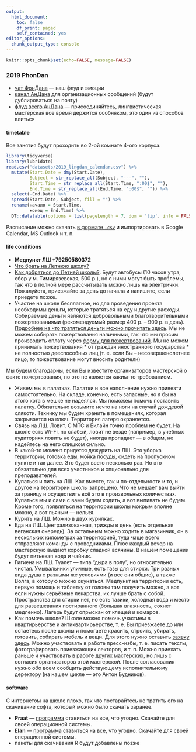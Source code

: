 ```yaml
---
output:
  html_document:
    toc: false
    df_print: paged
    self_contained: yes
editor_options: 
  chunk_output_type: console
---
```


```r
knitr::opts_chunk$set(echo=FALSE, message=FALSE)
```

### 2019 PhonDan {.tabset .tabset-fade .tabset-pills}

* [чат ФонДана](https://t.me/PhonDan_2019) --- наш флуд и эмоции
* [канал АнДана](https://t.me/come_andan) для организационных сообщений (будут дублироваться на почту)
* [флуд всего АнДана](http://t.me/AnDan2019) --- присоединяйтесь, лингвистическая мастерская все время держится особняком, это один из способов влиться

#### timetable
Все занятия будут проходить во 2-ой комнате 4-ого корпуса.
```r
library(tidyverse)
library(lubridate)
read.csv("datasets/2019_lingdan_calendar.csv") %>%
  mutate(Start.Date = dmy(Start.Date),
         Subject = str_replace_all(Subject, "---", ""),
         Start.Time = str_replace_all(Start.Time, ":00$", ""),
         End.Time = str_replace_all(End.Time, ":00$", "")) %>% 
  select(-End.Date) %>% 
  spread(Start.Date, Subject, fill = "") %>% 
  rename(начало = Start.Time,
         конец = End.Time) %>% 
  DT::datatable(options = list(pageLength = 7, dom = 'tip', info = FALSE, paging = FALSE), rownames = FALSE)
```

Расписание можно скачать [в формате `.csv`](https://raw.githubusercontent.com/agricolamz/2019_PhonDan/master/datasets/2019_lingdan_calendar.csv) и импортировать в Google Calendar, MS Outlook и т. п.

#### life conditions

* **Медпункт ЛШ +79250580372**
* [Что брать на Летнюю школу?](http://letnyayashkola.org/FAQ/#withme-docs)
* [Как добраться до Летней школы?](http://letnyayashkola.org/FAQ/#how_to_get). Будут автобусы (10 часов утра, сбор у м. Тимирязевская, 500 р.), но с ними могут быть проблемы, так что в полной мере рассчитывать можно лишь на электрички. Пожалуйста, приезжайте за день до начала и напишите, если приедете позже.
* Участие на школе бесплатное, но для проведения проекта необходимы деньги, которые тратяться на еду и другие расходы. Собираемые деньги являются добровольными благотворительными пожертвованиями (рекомендуемый размер 400 р. -- 900 р. в день). [Подробнее на что тратяться деньги можно прочитать здесь](http://letnyayashkola.org/FAQ/#money). Мы не можем собирать пожертвования наличными, так что мы просим производить оплату через [форму для пожертвований](http://letnyayashkola.org/about/requisites/). Мы не можем принимать пожертвования 
      * от граждан иностранного государства
      * не полностью дееспособных лиц (т. е. если Вы -- несовершенолетнее лицо, то пожертвование могут вносить родители)
      
Мы будем благодарны, если Вы известите организаторов мастерской о факте пожертвования, но это не является каким-то требованием.

* Живем мы в палатках. Палатки и все наполнение нужно привезти самостоятельно. На складе, конечно, есть запасные, но я бы на этого кота в мешке не надеялся. Мы поможем помочь поставить палатку. Обязательно возьмите нечто на ноги на случай дождевой слякоти. Технику мы будем хранить в помещениях, которая закрывается на ключ. Территория лагеря охраняется.
* Связь на ЛШ. Ловит. С МТС и Билайн точно проблем не будет. На школе есть Wi-Fi, но слабый, ловит не везде (например, в учебных аудиториях ловить не будет), иногда пропадает --- в общем, не надейтесь на него слишком сильно.
* В какой-то момент придется дежурить на ЛШ. Это уборка территории, готовка еды, мойка посуды, сидеть на пропускном пункте и так далее. Это будет всего несколько раз. Но это обязательно для всех участников и опционально для преподавателей.
* Купаться и пить на ЛШ. Как вместе, так и по-отдельности и то, и другое на территории школы запрещено. Что не мешает вам выйти за границу и осуществить всё это в произвольных количествах. Купаться мы и сами с вами будем ходить, а вот выпивать не будем. Кроме того, появляться на территории школы мокрым вполне можно, а вот пьяным --- нельзя.
* Курить на ЛШ. Можно в двух курилках.
* Еда на ЛШ. Централизованная, трижды в день (есть отдельная веганская очередь).  За остальным можно ходить в магазинчик, он в нескольких километрах за территорией, туда чаще всего отправляют команды с проводниками. Плюс каждый вечер на мастерскую выдают коробку сладкой всячины. В нашем помещении будут питьевая вода и чайник.
* Гигиена на ЛШ.  Туалет --- типа "дыра в полу", но относительно чистая. Умывальники уличные, есть тазы для стирки. Три разных вида душа с разными же условиями (и все они общие), а также Волга, в которую можно окунаться. Медпункт на территории есть, первую помощь и таблетку от головы там получить можно, а вот если нужны серьёзные лекарства, их лучше брать с собой. Пространства для стирки нет, но есть тазики, холодная вода и место для развешевания постиранного (большая влажность, сохнет медленно). Лагерь будут опрыскан от клещей и комаров.
* Как помочь школе? Школе можно помочь участием в квартирьерстве и антиквартирьерстве, т. е. Вы приезжаете до или остаетесь после школы и помогаете красить, строить, убирать, готовить, собирать мебель и вещи. Для этого нужно оставить [заявку здесь](https://docs.google.com/forms/d/e/1FAIpQLSfUc3ByZ9bqDsDu_B0JIs-M3yRDQzyu28tJ9SF5Kp73isBz4g/viewform). Можно участвовать в работе пресс-избы, т. е. писать тексты, фотографировать приезжающих лекторов, и т. п.  Можно приехать раньше и участвовать в работе других мастерских, но лишь с согласия организаторов этой мастерской. После согласования нужно обо всем сообщить действующему исполнительному деректору (на нашем цикле --- это Антон Будников).

#### software
С интернетом на школе плохо, так что постарайтесь не тратить его на скачивание софта, который можно было скачать заранее.

* **Praat** --- [программа](http://www.fon.hum.uva.nl/praat/) ставиться на все, что угодно. Скачайте для своей операционной системы.
* **Elan** --- [программа](https://tla.mpi.nl/tools/tla-tools/elan/download/) ставиться на все, что угодно. Скачайте для своей операционной системы.
* пакеты для скачивания R будут добавлены позже